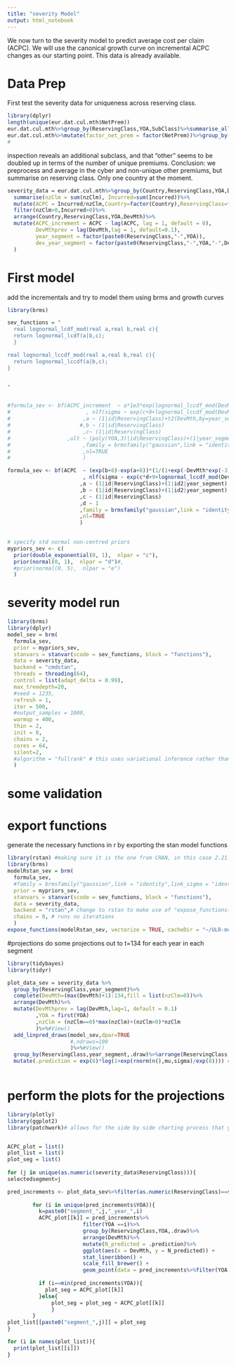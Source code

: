 ```yaml
---
title: "severity Model"
output: html_notebook
---
```


We now turn to the severity model to predict average cost per claim (ACPC). We will use the canonical growth curve on incremental ACPC changes as our starting point. This data is already available. 

# Data Prep
First test the severity data for uniqueness across reserving class.

```r
library(dplyr)
length(unique(eur.dat.cul.mth$NetPrem))
eur.dat.cul.mth%>%group_by(ReservingClass,YOA,SubClass)%>%summarise_all(last)%>%length()# length not the same
eur.dat.cul.mth%>%mutate(factor_net_prem = factor(NetPrem))%>%group_by(factor_net_prem)%>%summarise_all(last)%>%arrange(ReservingClass,YOA)%>%View()
# 
```

inspection reveals an additional subclass, and that "other" seems to be doubled up in terms of the number of unique premiums.
Conclusion: we preprocess and average in the cyber and non-unique other premiums, but summarise on reserving class. Only one country at the moment.

```r
severity_data = eur.dat.cul.mth%>%group_by(Country,ReservingClass,YOA,DevMth)%>%
  summarise(nzClm = sum(nzClm), Incurred=sum(Incurred))%>%
  mutate(ACPC = Incurred/nzClm,Country=factor(Country),ReservingClass=factor(ReservingClass))%>%
  filter(nzClm>0,Incurred>0)%>%
  arrange(Country,ReservingClass,YOA,DevMth)%>%
  mutate(ACPC_increment = ACPC - lag(ACPC, lag = 1, default = 0), 
         DevMthprev = lag(DevMth,lag = 1, default=0.1),
         year_segment = factor(paste0(ReservingClass,"-",YOA)),
         dev_year_segment = factor(paste0(ReservingClass,"-",YOA,"-",DevMth))
  )
```
# First model
add the incrementals and try to model them using brms and growth curves
```r
library(brms)

sev_functions = "
  real lognormal_lcdf_mod(real a,real b,real c){
  return lognormal_lcdf(a|b,c);
  }

real lognormal_lccdf_mod(real a,real b,real c){
  return lognormal_lccdf(a|b,c);
}


"


#formula_sev <- bf(ACPC_increment  ~ a*1e3*exp(lognormal_lccdf_mod(DevMth,4,0.4))+ult*1e3
#                        , nlf(sigma ~ exp(c+9+lognormal_lccdf_mod(DevMth,4,0.4)-0.5*log(nzClm)) )
#                       ,a ~ (1|id|ReservingClass)+t2(DevMth,by=year_segment)
#                      #,b ~ (1|id|ReservingClass)
#                       ,c~ (1|id|ReservingClass)
#                  ,ult ~ (poly(YOA,3)|id|ReservingClass)+(1|year_segment)
#                       ,family = brmsfamily("gaussian",link = "identity",link_sigma = "identity")
#                       ,nl=TRUE
#                       )

formula_sev <- bf(ACPC  ~ (exp(b+8)-exp(a+8))*(1/(1+exp(-DevMth*exp(-3)))-0.5)*2+exp(a+8) #-(exp(b+8)-exp(a+8))*10*(1/(1+exp(-DevMthprev*exp(-3)))-0.5)*2# logistic incremental
                        , nlf(sigma ~ exp(c*d+9+lognormal_lccdf_mod(DevMth,4,0.4)-0.5*log(nzClm)) )
                       ,a ~ (1|id|ReservingClass)+(1|id2|year_segment) #starting ACPC
                       ,b ~ (1|id|ReservingClass)+(1|id2|year_segment) # ending ACPC
                       ,c ~ (1|id|ReservingClass)
                       ,d ~ 1
                       ,family = brmsfamily("gaussian",link = "identity",link_sigma = "identity")
                       ,nl=TRUE
                       )
                                

# specify std normal non-centred priors
mypriors_sev <- c(
  prior(double_exponential(0, 1),  nlpar = "c"),
  prior(normal(0, 1),  nlpar = "d")#,
  #prior(normal(0, 5),  nlpar = "e")
  )
```

# severity model run

```r
library(brms)
library(dplyr)
model_sev = brm(
  formula_sev,
  prior = mypriors_sev,
  stanvars = stanvar(scode = sev_functions, block = "functions"),
  data = severity_data, 
  backend = "cmdstan",
  threads = threading(64),
  control = list(adapt_delta = 0.99),
  max_treedepth=20,
  #seed = 1235,
  refresh = 1,
  iter = 500, 
  #output_samples = 1000,
  warmup = 400,
  thin = 2,
  init = 0,
  chains = 2, 
  cores = 64,
  silent=2,
  #algorithm = "fullrank" # this uses variational inference rather than mcmc
  )
```

# some validation 

# export functions
generate the necessary functions in r by exporting the stan model functions

```r
library(rstan) #making sure it is the one from CRAN, in this case 2.21.3 which is quite old but works for this
library(brms)
modelRstan_sev = brm(
  formula_sev,
  #family = brmsfamily("gaussian",link = "identity",link_sigma = "identity"),
  prior = mypriors_sev,
  stanvars = stanvar(scode = sev_functions, block = "functions"),
  data = severity_data,
  backend = "rstan",# change to rstan to make use of "expose_functions()"
  chains = 0, # runs no iterations
  )
expose_functions(modelRstan_sev, vectorize = TRUE, cacheDir = "~/ULR-model")
```

#projections
do some projections out to t=134 for each year in each segment


```r
library(tidybayes)
library(tidyr)

plot_data_sev = severity_data %>% 
  group_by(ReservingClass,year_segment)%>%
  complete(DevMth=(max(DevMth)+1):134,fill = list(nzClm=0))%>% 
  arrange(DevMth)%>%
  mutate(DevMthprev = lag(DevMth,lag=1, default = 0.1)
         ,YOA = first(YOA)
         ,nzClm = (nzClm==0)*max(nzClm)+(nzClm>0)*nzClm
         )%>%#View()
  add_linpred_draws(model_sev,dpar=TRUE
                    #,ndraws=100
                    )%>%#View()
  group_by(ReservingClass,year_segment,.draw)%>%arrange(ReservingClass,year_segment,.draw,DevMth)%>%
  mutate(.prediction = exp(8)*log(1+exp(rnorm(n(),mu,sigma)/exp(8)))) # add softplus to avoid negative ACPC samples
  

```

# perform the plots for the projections

```r
library(plotly)
library(ggplot2)
library(patchwork)# allows for the side by side charting process that you see below


ACPC_plot = list()
plot_list = list()
plot_seg = list()
              
for (j in unique(as.numeric(severity_data$ReservingClass))){
selectedsegment=j

pred_increments <- plot_data_sev%>%filter(as.numeric(ReservingClass)==selectedsegment)
                         
        for (i in unique(pred_increments$YOA)){
          k=paste0("segment_",j,"_year_",i)
          ACPC_plot[[k]] = pred_increments%>%
                        filter(YOA ==i)%>%
                        group_by(ReservingClass,YOA,.draw)%>%
                        arrange(DevMth)%>%
                        mutate(N_predicted = .prediction)%>%
                        ggplot(aes(x = DevMth, y = N_predicted)) +
                        stat_lineribbon() +
                        scale_fill_brewer() +
                        geom_point(data = pred_increments%>%filter(YOA ==(i),.draw==1), aes(DevMth, ACPC))
          
          if (i==min(pred_increments$YOA)){ 
            plot_seg = ACPC_plot[[k]] 
          }else{ 
              plot_seg = plot_seg + ACPC_plot[[k]]
              }
        }
plot_list[[paste0("segment_",j)]] = plot_seg
}

for (i in names(plot_list)){
  print(plot_list[[i]])
}



```